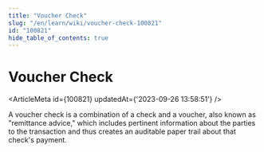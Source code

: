 ```yaml
---
title: "Voucher Check"
slug: "/en/learn/wiki/voucher-check-100821"
id: "100821"
hide_table_of_contents: true
---
```



# Voucher Check

<ArticleMeta id={100821} updatedAt={'2023-09-26 13:58:51'} />
<div className='border-solid border-b border-t-0 my-4 border-[var(--ifm-color-gray-300)]' />

A voucher check is a combination of a check and a voucher, also known as "remittance advice," which includes pertinent information about the parties to the transaction and thus creates an auditable paper trail about that check's payment.
